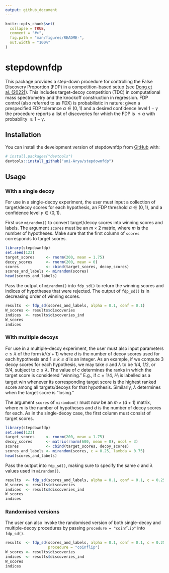 ```yaml
---
output: github_document
---
```


<!-- README.md is generated from README.Rmd. Please edit that file -->

```r
knitr::opts_chunk$set(
  collapse = TRUE,
  comment = "#>",
  fig.path = "man/figures/README-",
  out.width = "100%"
)
```

# stepdownfdp

<!-- badges: start -->
<!-- badges: end -->

This package provides a step-down procedure for controlling the False Discovery 
Proportion  (FDP) in a competition-based setup (see [Dong et al. (2022)](https://arxiv.org/abs/2011.11939)). This includes target-decoy 
competition (TDC) in computational mass spectrometry and the knockoff 
construction in regression. FDP control (also referred to as FDX) is 
probabilistic in nature: given a prespecified FDP tolerance $\alpha \in (0, 1)$ 
and a desired confidence level $1-\gamma$ the procedure reports a list of 
discoveries for which the FDP is $\leq \alpha$ with probability 
$\geq 1 - \gamma$.

## Installation

You can install the development version of stepdownfdp from [GitHub](https://github.com/) with:

``` r
# install.packages("devtools")
devtools::install_github("uni-Arya/stepdownfdp")
```

## Usage

### With a single decoy

For use in a single-decoy experiment, the user must input a
collection of target/decoy scores for each hypothesis, an FDP threshold 
$\alpha \in (0, 1)$, and a confidence level $\gamma \in (0, 1)$.

First use `mirandom()` to convert target/decoy scores into winning scores
and labels. The argument `scores` must be an $m \times 2$ matrix, 
where $m$ is the number of hypotheses. Make sure that the first 
column of `scores` corresponds to target scores.

```r
library(stepdownfdp)
set.seed(123)
target_scores     <- rnorm(200, mean = 1.75)
decoy_scores      <- rnorm(200, mean = 0)
scores            <- cbind(target_scores, decoy_scores)
scores_and_labels <- mirandom(scores)
head(scores_and_labels)
```

Pass the output of `mirandom()` into `fdp_sd()` to return the winning scores 
and indices of hypotheses that were rejected. The output of `fdp_sd()` is
in decreasing order of winning scores.

```r
results  <- fdp_sd(scores_and_labels, alpha = 0.1, conf = 0.1)
W_scores <- results$discoveries
indices  <- results$discoveries_ind
W_scores
indices
```

### With multiple decoys

For use in a multiple-decoy experiment, the user must also input parameters $c \leq \lambda$ of the form $k/(d + 1)$ where $d$ is the number of decoy scores used for each hypothesis and $1 \leq k \leq d$ is an integer. As an example, if we compute $3$ decoy scores for each hypothesis, we may take $c$ and $\lambda$ to be $1/4$, $1/2$, or $3/4$, subject to $c \leq \lambda$. The value of $c$ determines the ranks in which the target score is considered "winning." E.g., if $c = 1/4$, $H_i$ is labelled as a target win whenever its corresponding target score is the highest ranked score among all targets/decoys for that hypothesis. Similarly, $\lambda$ determines when the target score is "losing."

The argument `scores` of `mirandom()` must now be an $m \times (d + 1)$ matrix, where $m$ is the number of hypotheses and $d$ is the number of decoy scores for each. As in the single-decoy case, the first column must consist of target scores.

```r
library(stepdownfdp)
set.seed(123)
target_scores     <- rnorm(200, mean = 1.75)
decoy_scores      <- matrix(rnorm(600, mean = 0), ncol = 3)
scores            <- cbind(target_scores, decoy_scores)
scores_and_labels <- mirandom(scores, c = 0.25, lambda = 0.75)
head(scores_and_labels)
```

Pass the output into `fdp_sd()`, making sure to specify the same $c$ and $\lambda$ values used in `mirandom()`.

```r
results  <- fdp_sd(scores_and_labels, alpha = 0.1, conf = 0.1, c = 0.25, lambda = 0.75)
W_scores <- results$discoveries
indices  <- results$discoveries_ind
W_scores
indices
```


### Randomised versions

The user can also invoke the randomised version of both single-decoy and multiple-decoy procedures by passing `procedure = "coinflip"` into `fdp_sd()`.

```r
results  <- fdp_sd(scores_and_labels, alpha = 0.1, conf = 0.1, c = 0.25, lambda = 0.75, 
                   procedure = "coinflip")
W_scores <- results$discoveries
indices  <- results$discoveries_ind
W_scores
indices
```
